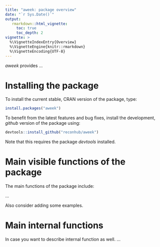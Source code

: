 ```yaml
---
title: "aweek: package overview"
date: "`r Sys.Date()`"
output:
   rmarkdown::html_vignette:
     toc: true
     toc_depth: 2
vignette: >
  %\VignetteIndexEntry{Overview}
  %\VignetteEngine{knitr::rmarkdown}
  %\VignetteEncoding{UTF-8}
---
```


*aweek* provides ...

# Installing the package

To install the current stable, CRAN version of the package, type:
```r
install.packages("aweek")
```

To benefit from the latest features and bug fixes, install the development, *github* version of the package using:
```r
devtools::install_github("reconhub/aweek")
```

Note that this requires the package *devtools* installed.

# Main visible functions of the package

The main functions of the package include:

...

Also consider adding some examples.

# Main internal functions

In case you want to describe internal function as well.
... 


